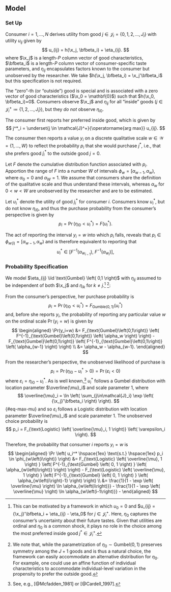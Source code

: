 ## Model {#sec-model}

### Set Up

Consumer $i=1,\ldots,N$ derives utility from good $j \in \mathcal{J}_i =  \lbrace 0,1,2,\ldots,J_i \rbrace$ with utility $u_{ij}$ given by
$$
u_{ij} = h(\x_j, \bfbeta_i) + \eta_{ij}.
$$
where $\x_j$ is a length-$P$ column vector of good characteristics, $\bfbeta_i$ is a length-$P$ column vector of consumer-specific taste parameters, and $\eta_{ij}$ encapsulates factors known to the consumer but unobserved by the researcher. We take $h(\x_j, \bfbeta_i) = \x_j'\bfbeta_i$ but this specification is not required.

The "zero"-th (or "outside") good is special and is associated with a zero vector of good characteristics ($\x_0 = \mathbf{0}$) such that $h(\x_0, \bfbeta_i)=0$. Consumers observe $\x_j$ and $\eta_{ij}$ for all "inside" goods ($j \in \mathcal{J}^{+}_i \coloneqq \lbrace 1,2,\ldots,J_i \rbrace$), but they _do not_ observe $\eta_{i0}$.

The consumer first reports her preferred inside good, which is given by
$$
j^*_i = \underset{j \in \mathcal{J}^+}{\operatorname{arg max}} u_{ij}.
$$

The consumer then reports a value $y_i$ on a discrete qualitative scale $w \in \mathcal{W} = \lbrace 1, \ldots, W \rbrace$ to reflect the probability $p_i$ that she would purchase $j^*$, i.e., that she prefers good $j^*_i$ to the outside good $j=0$. 

Let $F$ denote the cumulative distribution function associated with $p_i$. Apportion the range of $F$ into a number $W$ of intervals $\phi_w = \left[ \alpha_{w-1}, \alpha_w \right)$, where $\alpha_0 = 0$ and $\alpha_W = 1$. We assume that consumers share the definition of the qualitative scale and thus understand these intervals, whereas $\alpha_w$ for $0<w<W$ are unobserved by the researcher and are to be estimated.

Let $u_i^*$ denote the utility of good $j^*_i$ for consumer $i$. Consumers know $u_i^*$, but do not know $\eta_{i0}$, and thus the purchase probability from the consumer's perspective is given by
$$
p_i = \Pr \left( \eta_{i0} < u_i^* \right) = F\left( u_i^* \right).
$$

The act of reporting the interval $y_i=w$ into which $p_i$ falls, reveals that
$p_i \in \phi_{w\left(i\right)} = \left[\alpha_{w-1},\alpha_w\right)$ and is therefore equivalent to reporting that
$$
u_i^* \in \left[
    F^{-1} \left( \alpha_{w_{i-1}} \right), \;
    F^{-1} \left( \alpha_{w_i}     \right)
\right],
$$

### Probability Specification

We model $\eta_{ij} \iid \text{Gumbel} \left( 0,1 \right)$ with $\eta_{ij}$ assumed to be independent of both $\x_j$ and $\eta_{ik}$ for $k \ne j$.[^1] [^2]: 

[^1]: This can be motivated by a framework in which $u_0 = 0$ and $u_{ij} = {\x_j}'\bfbeta_i + \eta_{ij} - \eta_0$ for $j \in \mathcal{J}^{+}_i$. Here, $\eta_0$ captures the consumer's uncertainty about their future tastes. Given that utilities are ordinal and $\eta_0$ is a common shock, it plays no role in the choice among the most preferred inside good $j^* \in \mathcal{J}^{+}_i$.

[^2]: We note that, while the parametrization of $\eta_0 \sim \text{Gumbel}\left(0,1\right)$ preserves symmetry among the $J+1$ goods and is thus a natural choice, the framework can easily accommodate an alternative distribution for $\eta_0$. For example, one could use an affine function of individual characteristics to accommodate individual-level variation in the propensity to prefer the outside good.

From the consumer's perspective, her purchase probability is
$$
p_i = \Pr \left( \eta_{i0} < u_i^* \right) = F_{\text{Gumble}\left(0,1\right)} \left( u_i^* \right)
$$
and, before she reports $y_i$, the probability of reporting any particular value $w$ on the ordinal scale $\Pr(y_i=w)$ is given by
$$
\begin{aligned}
    \Pr(y_i=w)
    &= 
    F_{\text{Gumbel}\left(0,1\right)} \left( F^{-1}_{\text{Gumbel}\left(0,1\right)} \left( \alpha_w \right) \right) - 
    F_{\text{Gumbel}\left(0,1\right)} \left( F^{-1}_{\text{Gumbel}\left(0,1\right)} \left( \alpha_{w-1} \right) \right) \\
    &=
    \alpha_w - \alpha_{w-1}.
\end{aligned}
$$

From the researcher's perspective, the unobserved likelihood of purchase is
$$
p_i = \Pr \left( \eta_{i0} - u_i^* > 0 \right) = \Pr \left( \varepsilon_i < 0 \right)
$$
where $\varepsilon_i = \eta_{i0} - u_i^*$. As is well known,[^choicepapers] $u_i^*$ follows a Gumbel distribution with location parameter $\overline{\mu}_i$ and scale parameter $1$, where
$$
\overline{\mu}_i = \ln \left( \sum_{j\in\mathcal{J}_i} \exp \left( {\x_j}'\bfbeta_i \right) \right).
$$ {#eq-max-mu}
and so $\varepsilon_i$ follows a Logistic distribution with location parameter $\overline{\mu}_i$ and scale parameter $1$. The unobserved choice probability is
$$
p_i = F_{\text{Logistic} \left( \overline{\mu}_i, 1 \right)} \left( \varepsilon_i \right).
$$

[^choicepapers]: See, e.g., [@Mcfadden_1981] or [@Cardell_1997].

Therefore, the probability that consumer $i$ reports $y_i=w$ is
$$
\begin{aligned}
    \Pr \left( u_i^* \hspace{1ex} \text{s.t.} \hspace{1ex} p_i \in \phi_{w\left(i\right)} \right) 
    &= F_{\text{Logistic} \left( \overline{\mu}, 1 \right) } \left( F^{-1}_{\text{Gumbel} \left( 0, 1 \right) } \left( \alpha_{w\left(i\right)} \right) \right) - 
       F_{\text{Logistic} \left( \overline{\mu}, 1 \right) } \left( F^{-1}_{\text{Gumbel} \left( 0, 1 \right) } \left( \alpha_{w\left(i\right)-1} \right) \right) \\
    &= \frac{1}{1 - \exp \left( \overline{\mu} \right) \ln \alpha_{w\left(i\right)}} - 
       \frac{1}{1 - \exp \left( \overline{\mu} \right) \ln \alpha_{w\left(i-1\right)}} - 
\end{aligned}
$$
    <!-- &= \left( \alpha_{w\left(i\right)} \right)^{\exp \left( \overline{\mu} \right)} - 
       \left({\alpha_{w\left(i\right)-1}} \right)^{\exp \left( \overline{\mu} \right)}.
\end{aligned}
$$ -->










